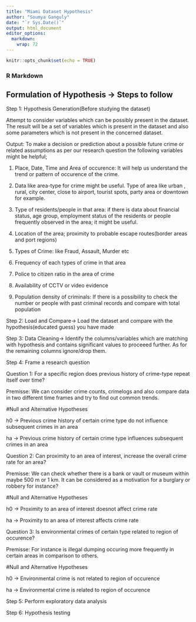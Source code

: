 ```yaml
---
title: "Miami Dataset Hypothesis"
author: "Soumya Ganguly"
date: "`r Sys.Date()`"
output: html_document
editor_options: 
  markdown: 
    wrap: 72
---
```


```r
knitr::opts_chunk$set(echo = TRUE)
```

### R Markdown

## Formulation of Hypothesis -\> Steps to follow

Step 1: Hypothesis Generation(Before studying the dataset)

Attempt to consider variables which can be possibly present in the dataset. The result will be a set of variables which is present in the dataset and also some parameters which is not present in the concerned
dataset.

Output: To make a decision or prediction about a possible future crime or related assumptions as per our research question the following variables might be helpful;

1.  Place, Date, Time and Area of occurence: It will help      us understand the trend or pattern of occurence of the     crime.

2.  Data like area-type for crime might be useful. Type of     area like urban , rural, city center, close to             airport, tourist spots, party area or downtown for         example.

3.  Type of residents/people in that area: if there is         data about financial status, age group, employment         status of the residents or people frequently observed      in the area; it might be useful.

4.  Location of the area; proximity to probable escape        routes(border areas and port regions)

5.  Types of Crime: like Fraud, Assault, Murder etc

6.  Frequency of each types of crime in that area

7.  Police to citizen ratio in the area of crime

8.  Availability of CCTV or video evidence

9.  Population density of criminals: If there is a             possibility to check the number or people with past        criminal records and compare with total population

Step 2: Load and Compare-\> Load the dataset and compare          with the hypothesis(educated guess) you have made


Step 3: Data Cleaning-\> Identify the columns/variables            which are matching with hypothesis and contains            significant values to proceeed further. As for the         remaining columns ignore/drop them.

Step 4: Frame a research question

Question 1: For a specific region does previous history of             crime-type repeat itself over time?

Premisse: We can consider crime counts, crimelogs and also           compare data in two different time frames and              try to find out common trends.

#Null and Alternative Hypotheses

h0 -\> Previous crime history of certain crime type do not        influence subsequent crimes in an area

ha -\> Previous crime history of certain crime type               influences subsequent crimes in an area

Question 2: Can proximity to an area of interest, increase             the overall crime rate for an area?

Premisse: We can check whether there is a bank or vault or           museum within maybe 500 m or 1 km. It can be               considered as a motivation for a burglary or               robbery for instance?

#Null and Alternative Hypotheses

h0 -\> Proximity to an area of interest doesnot affect            crime rate

ha -\> Proximity to an area of interest affects crime rate

Question 3: Is environmental crimes of certain type                    related to region of occurence?

Premisse: For instance is illegal dumping occuring more              frequently in certain areas in comparison to               others.

#Null and Alternative Hypotheses

h0 -\> Environmental crime is not related to region of            occurence

ha -\> Environmental crime is related to region of                occurence

Step 5: Perform exploratory data analysis

Step 6: Hypothesis testing
